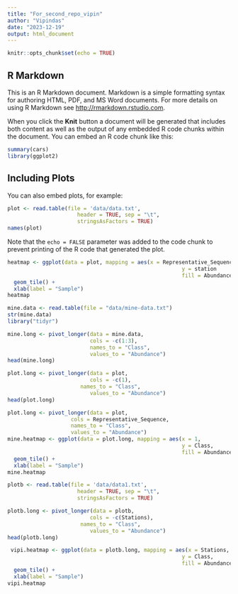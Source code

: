 ```yaml
---
title: "For_second_repo_vipin"
author: "Vipindas"
date: "2023-12-19"
output: html_document
---
```


```r
knitr::opts_chunk$set(echo = TRUE)
```

## R Markdown

This is an R Markdown document. Markdown is a simple formatting syntax for authoring HTML, PDF, and MS Word documents. For more details on using R Markdown see <http://rmarkdown.rstudio.com>.

When you click the **Knit** button a document will be generated that includes both content as well as the output of any embedded R code chunks within the document. You can embed an R code chunk like this:

```r
summary(cars)
library(ggplot2)

```

## Including Plots

You can also embed plots, for example:

```r
plot <- read.table(file = 'data/data.txt', 
                      header = TRUE, sep = "\t", 
                      stringsAsFactors = TRUE)
names(plot)
```

Note that the `echo = FALSE` parameter was added to the code chunk to prevent printing of the R code that generated the plot.
```r
heatmap <- ggplot(data = plot, mapping = aes(x = Representative_Sequence,
                                                       y = station
                                                       fill = Abundance)) +
  geom_tile() +
  xlab(label = "Sample")
heatmap
```
```r
mine.data <- read.table(file = "data/mine-data.txt")
str(mine.data)
library("tidyr")
```
```r
mine.long <- pivot_longer(data = mine.data, 
                          cols = -c(1:3), 
                          names_to = "Class", 
                          values_to = "Abundance")
head(mine.long)
```
```r
plot.long <- pivot_longer(data = plot,
                          cols = -c(1),
                       names_to = "Class", 
                          values_to = "Abundance")
head(plot.long)
```
```r
plot.long <- pivot_longer(data = plot, 
                    cols = Representative_Sequence, 
                    names_to = "Class", 
                    values_to = "Abundance")
mine.heatmap <- ggplot(data = plot.long, mapping = aes(x = 1,
                                                       y = Class,
                                                       fill = Abundance)) +
  geom_tile() +
  xlab(label = "Sample")
mine.heatmap
```
```r
plotb <- read.table(file = 'data/data1.txt', 
                      header = TRUE, sep = "\t", 
                      stringsAsFactors = TRUE)
```
```r
plotb.long <- pivot_longer(data = plotb,
                          cols = -c(Stations),
                       names_to = "Class", 
                          values_to = "Abundance")
head(plotb.long)
```
```r

 vipi.heatmap <- ggplot(data = plotb.long, mapping = aes(x = Stations,
                                                       y = Class,
                                                       fill = Abundance)) +
  geom_tile() +
  xlab(label = "Sample")
vipi.heatmap
```

